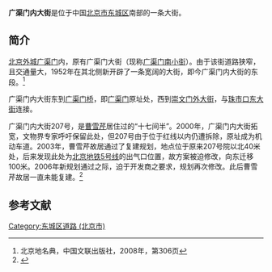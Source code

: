 {{Coord|39.89225|116.42578|type:landmark_region:CN-11_source:GoogleMaps|display=title}}
{{Infobox China Road
|路牌类型 = Beijing
|道路方向 = WE
|中文道路名称 = 广渠门内大街
|道路名称拼音 = GUANGQUMENNEI DAJIE
|图片 =File:Beijing-old-new3.jpg
|图片说明 = 广渠门内大街南侧，自西向东拍摄
|道路属性 = 
|道路总长度 = 
|车速限制 = 
|行车线数量 = 
|所在地区 = [[北京市|北京市]][[东城区_(北京市)|东城区]]
|起点 =[[广渠门桥|广渠门桥]]（[[广渠门|广渠门]]）
|终点 =[[崇文门外大街|崇文门外大街]]
|路段主要建筑 =
}}

'''广渠门内大街'''是位于中国[[北京市|北京市]][[东城区_(北京市)|东城区]]南部的一条大街。

==简介==
[[北京外城|北京外城]][[广渠门|广渠门]]内，原有广渠门大街（现称[[广渠门南小街|广渠门南小街]]）。由于该街道路狭窄，且交通量大，1952年在其北侧新开辟了一条宽阔的大街，即今广渠门内大街的东段。<ref name=bjdmd>北京地名典，中国文联出版社，2008年，第306页</ref>

广渠门内大街东到[[广渠门桥|广渠门桥]]，即[[广渠门|广渠门]]原址处，西到[[崇文门外大街|崇文门外大街]]，与[[珠市口东大街|珠市口东大街]]连接。

广渠门内大街207号，是[[曹雪芹|曹雪芹]]居住过的“十七间半”。2000年，广渠门内大街拓宽，文物界专家呼吁保留此处，但207号由于位于红线以内仍遭拆除，原址成为机动车道。2003年，曹雪芹故居通过了复建规划，地点位于原来207号院以北40米处，后来发现此处为[[北京地铁5号线|北京地铁5号线]]的出气口位置，故方案被迫修改，向东迁移100米。2006年新规划通过之际，迫于开发商之要求，规划再次修改。此后曹雪芹故居一直未能复建。<ref>{{Cite web |url=http://news.163.com/13/0228/10/8OPUF2PJ00014AED.html |title=遗珠沧海今何处(艺文观察)，网易，2013-02-28 |access-date=2013-04-13 |archive-date=2019-06-30 |archive-url=https://web.archive.org/web/20190630081221/http://news.163.com/13/0228/10/8OPUF2PJ00014AED.html }}</ref>

==参考文献==
{{reflist}}
{{两广路}}
[[Category:东城区道路_(北京市)|Category:东城区道路 (北京市)]]